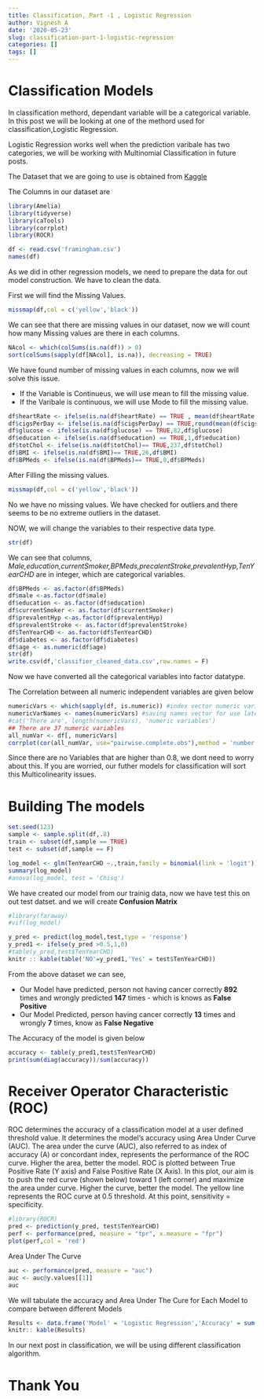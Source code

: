 ```yaml
---
title: Classification, Part -1 , Logistic Regression
author: Vignesh A
date: '2020-05-23'
slug: classification-part-1-logistic-regression
categories: []
tags: []
---
```

# Classification Models
In classification methord, dependant variable will be a categorical variable. In this post we will be looking at one of the methord used for classification,Logistic Regression.     

Logistic Regression works well when the prediction varibale has two categories, we will be working with Multinomial Classification in future posts.

The Dataset that we are going to use is obtained from [Kaggle](www.kaggle.com)

The Columns in our dataset are 
```r
library(Amelia)
library(tidyverse)
library(caTools)
library(corrplot)
library(ROCR)
```


```r
df <- read.csv('framingham.csv')
names(df)
```

As we did in other regression models, we need to prepare the data for out model construction. We have to clean the data.   

First we will find the Missing Values.

```r
missmap(df,col = c('yellow','black'))
```
We can see that there are missing values in our dataset, now we will count how many Missing values are there in each columns.

```r
NAcol <- which(colSums(is.na(df)) > 0)
sort(colSums(sapply(df[NAcol], is.na)), decreasing = TRUE)
```

We have found number of missing values in each columns, now we will solve this issue.

* If the Variable is Continueus, we will use mean to fill the missing value.
* If the Varibale is continuous, we will use Mode to fill the missing value.

```r
df$heartRate <- ifelse(is.na(df$heartRate) == TRUE , mean(df$heartRate,na.rm = T),df$heartRate)
df$cigsPerDay <- ifelse(is.na(df$cigsPerDay) == TRUE,round(mean(df$cigsPerDay, na.rm = TRUE)),df$cigsPerDay )
df$glucose <- ifelse(is.na(df$glucose) == TRUE,82,df$glucose)
df$education <- ifelse(is.na(df$education) == TRUE,1,df$education)
df$totChol <- ifelse(is.na(df$totChol)== TRUE,237,df$totChol)
df$BMI <- ifelse(is.na(df$BMI)== TRUE,26,df$BMI)
df$BPMeds <- ifelse(is.na(df$BPMeds)== TRUE,0,df$BPMeds)
```
After Filling the missing values.
```r
missmap(df,col = c('yellow','black'))
```

No we have no missing values. We have checked for outliers and there seems to be no extreme outliers in the dataset.


NOW, we will change the variables to their respective data type.
```r
str(df)
```

We can see that columns, *Male,education,currentSmoker,BPMeds,precalentStroke,prevalentHyp,TenYearCHD* are in integer, which are categorical variables.

```r

df$BPMeds <- as.factor(df$BPMeds)
df$male <-as.factor(df$male)
df$education <- as.factor(df$education)
df$currentSmoker <- as.factor(df$currentSmoker)
df$prevalentHyp <-as.factor(df$prevalentHyp)
df$prevalentStroke <- as.factor(df$prevalentStroke)
df$TenYearCHD <- as.factor(df$TenYearCHD)
df$diabetes <- as.factor(df$diabetes)
df$age <- as.numeric(df$age)
str(df)
write.csv(df,'classifier_cleaned_data.csv',row.names = F)
```

Now we have converted all the categorical variables into factor datatype.    


The Correlation between all numeric independent variables are given below

```r
numericVars <- which(sapply(df, is.numeric)) #index vector numeric variables
numericVarNames <- names(numericVars) #saving names vector for use later on
#cat('There are', length(numericVars), 'numeric variables')
## There are 37 numeric variables
all_numVar <- df[, numericVars]
corrplot(cor(all_numVar, use="pairwise.complete.obs"),method = 'number')
```

Since there are no Variables that are higher than 0.8, we dont need to worry about this. If you are worried, our futher models for classification will sort this Multicolinearity issues.

# Building The models

```r

set.seed(123)
sample <- sample.split(df,.8)
train <- subset(df,sample == TRUE)
test <- subset(df,sample == F)

log_model <- glm(TenYearCHD ~.,train,family = binomial(link = 'logit'))
summary(log_model)
#anova(log_model, test = 'Chisq')
```

We have created our model from our trainig data, now we have test this on out test datset. and we will create **Confusion Matrix**
```r

#library(faraway)
#vif(log_model)

y_pred <- predict(log_model,test,type = 'response')
y_pred1 <- ifelse(y_pred >0.5,1,0)
#table(y_pred,test$TenYearCHD)
knitr :: kable(table('NO'=y_pred1,'Yes' = test$TenYearCHD))
```





From the above dataset we can see,

* Our Model have predicted, person not having cancer correctly **892** times and wrongly predicted **147** times - which is knows as **False Positive**
* Our Model Predicted, person having cancer correctly **13** times and wrongly **7** times, know as **False Negative**



The Accuracy of the model is given below


```r
accuracy <- table(y_pred1,test$TenYearCHD)
print(sum(diag(accuracy))/sum(accuracy))

```

# Receiver Operator Characteristic (ROC)

ROC determines the accuracy of a classification model at a user defined threshold value. It determines the model's accuracy using Area Under Curve (AUC). The area under the curve (AUC), also referred to as index of accuracy (A) or concordant index, represents the performance of the ROC curve. Higher the area, better the model. ROC is plotted between True Positive Rate (Y axis) and False Positive Rate (X Axis). In this plot, our aim is to push the red curve (shown below) toward 1 (left corner) and maximize the area under curve. Higher the curve, better the model. The yellow line represents the ROC curve at 0.5 threshold. At this point, sensitivity = specificity.

```r
#library(ROCR)
pred <- prediction(y_pred, test$TenYearCHD)
perf <- performance(pred, measure = "tpr", x.measure = "fpr")
plot(perf,col = 'red')

```

Area Under The Curve


```r
auc <- performance(pred, measure = "auc")
auc <- auc@y.values[[1]]
auc
```

We will tabulate the accuracy and Area Under The Cure for Each Model to compare between different Models

```r
Results <- data.frame('Model' = 'Logistic Regression','Accuracy' = sum(diag(accuracy))/sum(accuracy),"AUC" = auc)
knitr:: kable(Results)
```

In our next post in classification, we will be using different classification algorithm.

# Thank You

